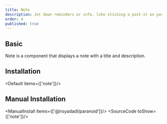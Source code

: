 ```yaml
---
title: Note
description: Jot down reminders or info, like sticking a post-it on your monitor, simple yet effective for quick memos and alerts.
order: 4
published: true
---
```


## Basic
Note is a component that displays a note with a title and description.
<How minW72 toUse="statuses/note-demo" />

## Installation
<Default items={['note']}/>

## Manual Installation
<ManualInstall items={['@irsyadadl/paranoid']}/>
<SourceCode toShow={['note']}/>
